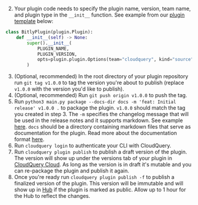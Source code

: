 
2. Your plugin code needs to specify the plugin name, version, team name, and plugin type in the `__init__` function. See example from our [plugin template](https://github.com/cloudquery/python-plugin-template) below:

```python
class BitlyPlugin(plugin.Plugin):
    def __init__(self) -> None:
        super().__init__(
            PLUGIN_NAME,
            PLUGIN_VERSION,
            opts=plugin.plugin.Options(team="cloudquery", kind="source"),
        )

```

3. (Optional, recommended) In the root directory of your plugin repository run `git tag v1.0.0` to tag the version you're about to publish (replace `v1.0.0` with the version you'd like to publish).
4. (Optional, recommended) Run `git push origin v1.0.0` to push the tag.
5. Run `python3 main.py package --docs-dir docs -m 'feat: Initial release' v1.0.0 .` to package the plugin. `v1.0.0` should match the tag you created in step 3. The `-m` specifies the changelog message that will be used in the release notes and it supports markdown. See example [here](https://hub.cloudquery.io/plugins/source/cloudquery/alicloud/v4.0.14/versions). `docs` should be a directory containing markdown files that serve as documentation for the plugin. Read more about the documentation format [here](#documentation-format).
6. Run `cloudquery login` to authenticate your CLI with CloudQuery.
7. Run `cloudquery plugin publish` to publish a draft version of the plugin. The version will show up under the versions tab of your plugin in [CloudQuery Cloud](https://cloud.cloudquery.io). As long as the version is in draft it's mutable and you can re-package the plugin and publish it again.
8. Once you're ready run `cloudquery plugin publish -f` to publish a finalized version of the plugin. This version will be immutable and will show up in [Hub](https://hub.cloudquery.io/) if the plugin is marked as public. Allow up to 1 hour for the Hub to reflect the changes.
